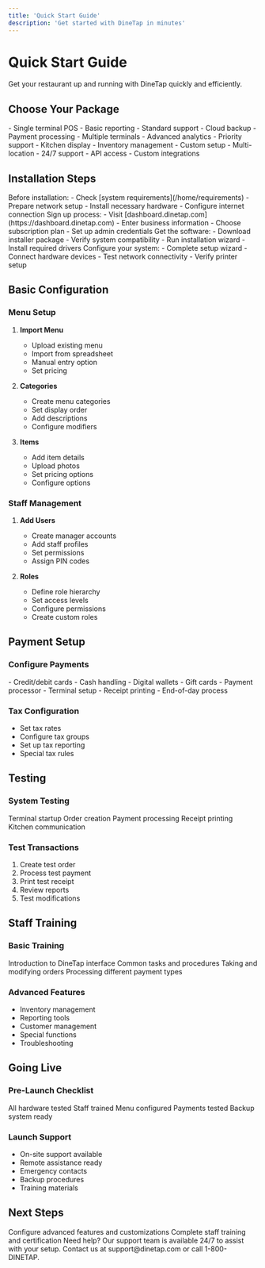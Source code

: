 ```yaml
---
title: 'Quick Start Guide'
description: 'Get started with DineTap in minutes'
---
```


# Quick Start Guide

Get your restaurant up and running with DineTap quickly and efficiently.

## Choose Your Package

<CardGroup cols={3}>
  <Card title="Essential" icon="star">
    - Single terminal POS
    - Basic reporting
    - Standard support
    - Cloud backup
    - Payment processing
  </Card>
  <Card title="Professional" icon="stars">
    - Multiple terminals
    - Advanced analytics
    - Priority support
    - Kitchen display
    - Inventory management
  </Card>
  <Card title="Enterprise" icon="building">
    - Custom setup
    - Multi-location
    - 24/7 support
    - API access
    - Custom integrations
  </Card>
</CardGroup>

## Installation Steps

<Steps>
  <Step title="Prepare Your Environment">
    Before installation:
    - Check [system requirements](/home/requirements)
    - Prepare network setup
    - Install necessary hardware
    - Configure internet connection
  </Step>
  <Step title="Create Your Account">
    Sign up process:
    - Visit [dashboard.dinetap.com](https://dashboard.dinetap.com)
    - Enter business information
    - Choose subscription plan
    - Set up admin credentials
  </Step>
  <Step title="Download Software">
    Get the software:
    - Download installer package
    - Verify system compatibility
    - Run installation wizard
    - Install required drivers
  </Step>
  <Step title="Initial Setup">
    Configure your system:
    - Complete setup wizard
    - Connect hardware devices
    - Test network connectivity
    - Verify printer setup
  </Step>
</Steps>

## Basic Configuration

### Menu Setup

1. **Import Menu**
   - Upload existing menu
   - Import from spreadsheet
   - Manual entry option
   - Set pricing

2. **Categories**
   - Create menu categories
   - Set display order
   - Add descriptions
   - Configure modifiers

3. **Items**
   - Add item details
   - Upload photos
   - Set pricing options
   - Configure options

### Staff Management

1. **Add Users**
   - Create manager accounts
   - Add staff profiles
   - Set permissions
   - Assign PIN codes

2. **Roles**
   - Define role hierarchy
   - Set access levels
   - Configure permissions
   - Create custom roles

## Payment Setup

### Configure Payments

<CardGroup cols={2}>
  <Card title="Payment Methods" icon="credit-card">
    - Credit/debit cards
    - Cash handling
    - Digital wallets
    - Gift cards
  </Card>
  <Card title="Integration" icon="link">
    - Payment processor
    - Terminal setup
    - Receipt printing
    - End-of-day process
  </Card>
</CardGroup>

### Tax Configuration
- Set tax rates
- Configure tax groups
- Set up tax reporting
- Special tax rules

## Testing

### System Testing

<Check>
  Terminal startup
</Check>
<Check>
  Order creation
</Check>
<Check>
  Payment processing
</Check>
<Check>
  Receipt printing
</Check>
<Check>
  Kitchen communication
</Check>

### Test Transactions
1. Create test order
2. Process test payment
3. Print test receipt
4. Review reports
5. Test modifications

## Staff Training

### Basic Training

<Steps>
  <Step title="System Overview">
    Introduction to DineTap interface
  </Step>
  <Step title="Daily Operations">
    Common tasks and procedures
  </Step>
  <Step title="Order Management">
    Taking and modifying orders
  </Step>
  <Step title="Payment Handling">
    Processing different payment types
  </Step>
</Steps>

### Advanced Features

- Inventory management
- Reporting tools
- Customer management
- Special functions
- Troubleshooting

## Going Live

### Pre-Launch Checklist

<Check>
  All hardware tested
</Check>
<Check>
  Staff trained
</Check>
<Check>
  Menu configured
</Check>
<Check>
  Payments tested
</Check>
<Check>
  Backup system ready
</Check>

### Launch Support

- On-site support available
- Remote assistance ready
- Emergency contacts
- Backup procedures
- Training materials

## Next Steps

<CardGroup cols={2}>
  <Card title="Advanced Setup" icon="sliders">
    Configure advanced features and customizations
  </Card>
  <Card title="Staff Training" icon="graduation-cap">
    Complete staff training and certification
  </Card>
</CardGroup>

<Note>
  Need help? Our support team is available 24/7 to assist with your setup.
  Contact us at support@dinetap.com or call 1-800-DINETAP.
</Note> 